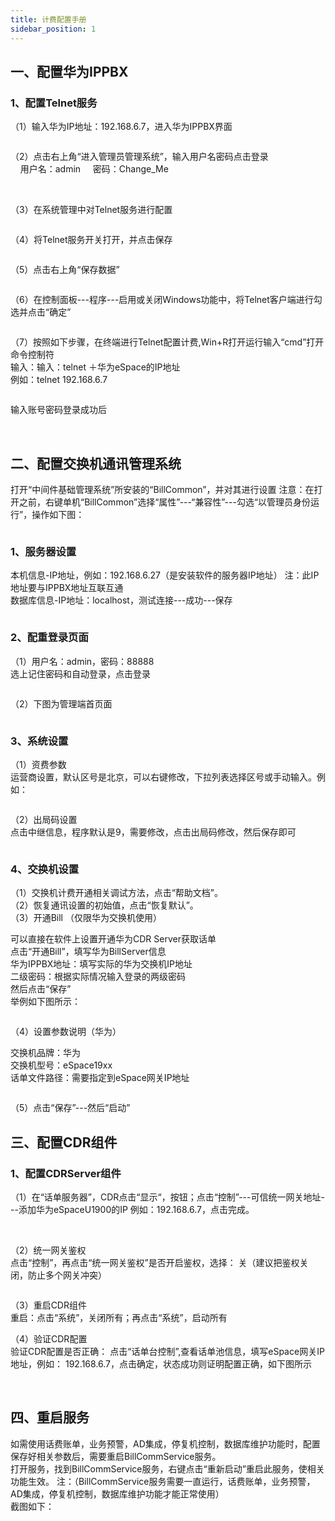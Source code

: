 ```yaml
---
title: 计费配置手册
sidebar_position: 1
---
```


## 一、配置华为IPPBX
### 1、配置Telnet服务
<p>
（1）输入华为IP地址：192.168.6.7，进入华为IPPBX界面
</p>
<img src={require('@site/static/img/softwareInstall/Standalone/Huawei/1/1.png').default} alt=""/>

<p>
（2）点击右上角“进入管理员管理系统”，输入用户名密码点击登录<br />
&nbsp;&nbsp;&nbsp;&nbsp;用户名：admin &nbsp;&nbsp;&nbsp;&nbsp;密码：Change_Me
</p>
<img src={require('@site/static/img/softwareInstall/Standalone/Huawei/1/2.png').default} alt=""/>
<img src={require('@site/static/img/softwareInstall/Standalone/Huawei/1/3.png').default} alt=""/>

<p>
（3）在系统管理中对Telnet服务进行配置
</p>
<img src={require('@site/static/img/softwareInstall/Standalone/Huawei/1/4.png').default} alt=""/>

<p>
（4）将Telnet服务开关打开，并点击保存
</p>
<img src={require('@site/static/img/softwareInstall/Standalone/Huawei/1/5.png').default} alt=""/>

<p>
（5）点击右上角“保存数据”
</p>
<img src={require('@site/static/img/softwareInstall/Standalone/Huawei/1/6.png').default} alt=""/>

<p>
（6）在控制面板---程序---启用或关闭Windows功能中，将Telnet客户端进行勾选并点击“确定”
</p>
<img src={require('@site/static/img/softwareInstall/Standalone/Huawei/1/7.png').default} alt=""/>

<p>
（7）按照如下步骤，在终端进行Telnet配置计费,Win+R打开运行输入“cmd”打开命令控制符<br />
输入：输入：telnet ＋华为eSpace的IP地址<br />
例如：telnet 192.168.6.7
</p>
<img src={require('@site/static/img/softwareInstall/Standalone/Huawei/1/8.png').default} alt=""/>

<p>
输入账号密码登录成功后
</p>
<img src={require('@site/static/img/softwareInstall/Standalone/Huawei/1/9.png').default} alt=""/>

<IPAddressCopyConfig/>
<br />
<img src={require('@site/static/img/softwareInstall/Standalone/Huawei/1/10.png').default} alt=""/>


## 二、配置交换机通讯管理系统
<p>
打开“中间件基础管理系统”所安装的“BillCommon”，并对其进行设置
<span style={{ color:"red"}}>注意：在打开之前，右键单机“BillCommon”选择“属性”---“兼容性”---勾选“以管理员身份运行”，操作如下图：</span>
</p>
<img src={require('@site/static/img/softwareInstall/Standalone/Huawei/1/11.png').default} alt=""/>

### 1、服务器设置
<p>
本机信息-IP地址，例如：192.168.6.27（是安装软件的服务器IP地址）
<span class="red">注：此IP地址要与IPPBX地址互联互通</span><br />
数据库信息-IP地址：localhost，测试连接---成功---保存
</p>
<img src={require('@site/static/img/softwareInstall/Standalone/Huawei/1/12.png').default} alt=""/>
<br />
<img src={require('@site/static/img/softwareInstall/Standalone/Huawei/1/13.png').default} alt=""/>


### 2、配重登录页面
<p>
（1）用户名：admin，密码：88888<br />
选上记住密码和自动登录，点击登录
</p>
<img src={require('@site/static/img/softwareInstall/Standalone/Huawei/1/14.png').default} alt=""/>

<p>
（2）下图为管理端首页面
</p>
<img src={require('@site/static/img/softwareInstall/Standalone/Huawei/1/15.png').default} alt=""/>

### 3、系统设置
<p>
（1）资费参数<br />
运营商设置，默认区号是北京，可以右键修改，下拉列表选择区号或手动输入。例如：
</p>
<img src={require('@site/static/img/softwareInstall/Standalone/Huawei/1/16.png').default} alt=""/>

<p>
（2）出局码设置<br />
点击中继信息，程序默认是9，需要修改，点击出局码修改，然后保存即可
</p>
<img src={require('@site/static/img/softwareInstall/Standalone/Huawei/1/17.png').default} alt=""/>

### 4、交换机设置
<p>
（1）交换机计费开通相关调试方法，点击“帮助文档”。<br />
（2）恢复通讯设置的初始值，点击“恢复默认”。<br />
（3）开通Bill （仅限华为交换机使用）<br />
<p style={{ marginLeft:"2em"}}>可以直接在软件上设置开通华为CDR Server获取话单<br />点击“开通Bill”，填写华为BillServer信息<br />
  华为IPPBX地址：填写实际的华为交换机IP地址<br />
  二级密码：根据实际情况输入登录的两级密码<br />
  然后点击“保存”<br />
  举例如下图所示：</p>
</p>
<img src={require('@site/static/img/softwareInstall/Standalone/Huawei/1/18.png').default} alt=""/>

<p>
（4）设置参数说明（华为）<br />
  <p>
  交换机品牌：<span class="red">华为</span><br />
  交换机型号：<span class="red">eSpace19xx</span><br />
  话单文件路径：<span class="red">需要指定到eSpace网关IP地址</span>
  </p>
</p>
<img src={require('@site/static/img/softwareInstall/Standalone/Huawei/1/19.png').default} alt=""/>

<p>
（5）点击“保存”---然后“启动”
</p>

## 三、配置CDR组件
### 1、配置CDRServer组件
<p>
（1）在“话单服务器”，CDR点击“显示“，按钮；点击“控制”---可信统一网关地址---添加华为eSpaceU1900的IP
例如：192.168.6.7，点击完成。
</p>
<img src={require('@site/static/img/softwareInstall/Standalone/Huawei/1/20.png').default} alt=""/>
<img src={require('@site/static/img/softwareInstall/Standalone/Huawei/1/21.png').default} alt=""/>

<p>
（2）统一网关鉴权<br />
点击“控制”，再点击“统一网关鉴权”是否开启鉴权，选择：	关（建议把鉴权关闭，防止多个网关冲突）
</p>
<img src={require('@site/static/img/softwareInstall/Standalone/Huawei/1/22.png').default} alt=""/>

<p>
（3）重启CDR组件<br />
重启：点击“系统”，关闭所有；再点击“系统”，启动所有
</p>

<p>
（4）验证CDR配置<br />
验证CDR配置是否正确： 点击“话单台控制”,查看话单池信息，填写eSpace网关IP地址，例如： 192.168.6.7，点击确定，状态成功则证明配置正确，如下图所示
</p>
<img src={require('@site/static/img/softwareInstall/Standalone/Huawei/1/23.png').default} alt=""/>
<img src={require('@site/static/img/softwareInstall/Standalone/Huawei/1/24.png').default} alt=""/>



## 四、重启服务
<p>
如需使用话费账单，业务预警，AD集成，停复机控制，数据库维护功能时，配置保存好相关参数后，需要重启BillCommService服务。<br />
打开服务，找到BillCommService服务，右键点击“重新启动”重启此服务，使相关功能生效。
<span class="red">注：（BillCommService服务需要一直运行，话费账单，业务预警，AD集成，停复机控制，数据库维护功能才能正常使用）<br />
截图如下：</span>
</p>
<img src={require('@site/static/img/softwareInstall/Standalone/Huawei/1/25.png').default} alt=""/>

